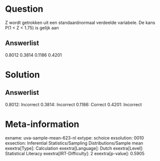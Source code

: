 Question
========

Z wordt getrokken uit een standaardnormaal verdeelde variabele. De kans
P(1 \< Z \< 1.75) is gelijk aan

Answerlist
----------

0.8012
0.3814
0.1186
0.4201

Solution
========

Answerlist
----------

0.8012: Incorrect
0.3814: Incorrect
0.1186: Correct
0.4201: Incorrect

Meta-information
================
exname: uva-sample-mean-623-nl
extype: schoice
exsolution: 0010
exsection: Inferential Statistics/Sampling Distributions/Sample mean
exextra[Type]: Calculation
exextra[Language]: Dutch
exextra[Level]: Statistical Literacy
exextra[IRT-Difficulty]: 2
exextra[p-value]: 0.5905
